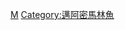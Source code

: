 {{Commonscat|Miami Marlins players}}

[[Category:美國職棒大聯盟各隊球員|M]]
[[Category:邁阿密馬林魚|Category:邁阿密馬林魚]]